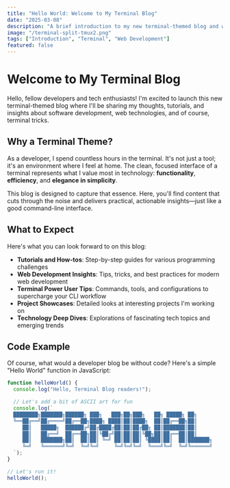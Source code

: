 ```yaml
---
title: "Hello World: Welcome to My Terminal Blog"
date: "2025-03-08"
description: "A brief introduction to my new terminal-themed blog and what you can expect from future posts."
image: "/terminal-split-tmux2.png"
tags: ["Introduction", "Terminal", "Web Development"]
featured: false
---
```


# Welcome to My Terminal Blog

Hello, fellow developers and tech enthusiasts! I'm excited to launch this new terminal-themed blog where I'll be sharing my thoughts, tutorials, and insights about software development, web technologies, and of course, terminal tricks.

## Why a Terminal Theme?

As a developer, I spend countless hours in the terminal. It's not just a tool; it's an environment where I feel at home. The clean, focused interface of a terminal represents what I value most in technology: **functionality**, **efficiency**, and **elegance in simplicity**.

This blog is designed to capture that essence. Here, you'll find content that cuts through the noise and delivers practical, actionable insights—just like a good command-line interface.

## What to Expect

Here's what you can look forward to on this blog:

- **Tutorials and How-tos**: Step-by-step guides for various programming challenges
- **Web Development Insights**: Tips, tricks, and best practices for modern web development
- **Terminal Power User Tips**: Commands, tools, and configurations to supercharge your CLI workflow
- **Project Showcases**: Detailed looks at interesting projects I'm working on
- **Technology Deep Dives**: Explorations of fascinating tech topics and emerging trends

## Code Example

Of course, what would a developer blog be without code? Here's a simple "Hello World" function in JavaScript:

```javascript
function helloWorld() {
  console.log("Hello, Terminal Blog readers!");

  // Let's add a bit of ASCII art for fun
  console.log(`
  ████████╗███████╗██████╗ ███╗   ███╗██╗███╗   ██╗ █████╗ ██╗     
  ╚══██╔══╝██╔════╝██╔══██╗████╗ ████║██║████╗  ██║██╔══██╗██║     
     ██║   █████╗  ██████╔╝██╔████╔██║██║██╔██╗ ██║███████║██║     
     ██║   ██╔══╝  ██╔══██╗██║╚██╔╝██║██║██║╚██╗██║██╔══██║██║     
     ██║   ███████╗██║  ██║██║ ╚═╝ ██║██║██║ ╚████║██║  ██║███████╗
     ╚═╝   ╚══════╝╚═╝  ╚═╝╚═╝     ╚═╝╚═╝╚═╝  ╚═══╝╚═╝  ╚═╝╚══════╝
  `);
}

// Let's run it!
helloWorld();
```
